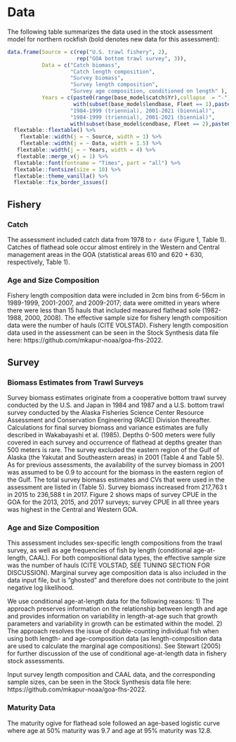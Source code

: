 # Data

The following table summarizes the data used in the stock assessment model for northern rockfish (bold denotes new data for this assessment):

```r

data.frame(Source = c(rep("U.S. trawl fishery", 2),
                      rep("GOA bottom trawl survey", 3)),
           Data = c("Catch biomass",
                    "Catch length composition",
                    "Survey biomass",
                    "Survey length composition", 
                    "Survey age composition, conditioned on length" ),
           Years = c(paste0(range(base_model$catch$Yr),collapse  = "-"),
                     with(subset(base_model$lendbase, Fleet == 1),paste0(unique(Yr), collapse = ", ")),
                    "1984-1999 (triennial), 2001-2021 (biennial)",
                    "1984-1999 (triennial), 2001-2021 (biennial)", 
                    with(subset(base_model$condbase, Fleet == 2),paste0(unique(Yr), collapse = ", "))))  %>% 
  flextable::flextable() %>% 
    flextable::width(j = ~ Source, width = 1) %>% 
    flextable::width(j = ~ Data, width = 1.5) %>% 
   flextable::width(j = ~ Years, width = 4) %>% 
   flextable::merge_v(j = 1) %>% 
  flextable::font(fontname = "Times", part = "all") %>% 
  flextable::fontsize(size = 10) %>% 
  flextable::theme_vanilla() %>% 
  flextable::fix_border_issues() 

```

## Fishery

### Catch

The assessment included catch data from 1978 to `r date` (Figure 1, Table 1). Catches of flathead sole occur almost entirely in the Western and Central management areas in the GOA (statistical areas 610 and 620 + 630, respectively, Table 1).

### Age and Size Composition

Fishery length composition data were included in 2cm bins from 6-56cm in 1989-1999, 2001-2007, and 2009-2017; data were omitted in years where there were less than 15 hauls that included measured flathead sole (1982-1988, 2000, 2008). The effective sample size for fishery length composition data were the number of hauls (CITE VOLSTAD). Fishery length composition data used in the assessment can be seen in the Stock Synthesis data file here: https://github.com/mkapur-noaa/goa-fhs-2022.

## Survey

### Biomass Estimates from Trawl Surveys

Survey biomass estimates originate from a cooperative bottom trawl survey conducted by the U.S. and Japan in 1984 and 1987 and a U.S. bottom trawl survey conducted by the Alaska Fisheries Science Center Resource Assessment and Conservation Engineering (RACE) Division thereafter. Calculations for final survey biomass and variance estimates are fully described in Wakabayashi et al. (1985). Depths 0-500 meters were fully covered in each survey and occurrence of flathead at depths greater than 500 meters is rare. The survey excluded the eastern region of the Gulf of Alaska (the Yakutat and Southeastern areas) in 2001 (Table 4 and Table 5). As for previous assessments, the availability of the survey biomass in 2001 was assumed to be 0.9 to account for the biomass in the eastern region of the Gulf. The total survey biomass estimates and CVs that were used in the assessment are listed in (Table 5).  Survey biomass increased from 217,763 t in 2015 to 236,588 t in 2017.
Figure 2 shows maps of survey CPUE in the GOA for the 2013, 2015, and 2017 surveys; survey CPUE in all three years was highest in the Central and Western GOA.


### Age and Size Composition 
This assessment includes sex-specific length compositions from the trawl survey, as well as age frequencies of fish by length (conditional age-at-length, CAAL). For both compositional data types, the effective sample size was the number of hauls (CITE VOLSTAD, SEE TUNING SECTION FOR DISCUSSION).
Marginal survey age composition data is also included in the data input file, but is "ghosted" and therefore does not contribute to the joint negative log likelihood. 

We use conditional age-at-length data for the following reasons: 1) The approach preserves information on the relationship between length and age and provides information on variability in length-at-age such that growth parameters and variability in growth can be estimated within the model. 2) The approach resolves the issue of double-counting individual fish when using both length- and age-composition data (as length-composition data are used to calculate the marginal age compositions). See Stewart (2005) for further discussion of the use of conditional age-at-length data in fishery stock assessments.  

Input survey length composition and CAAL data, and the corresponding sample sizes, can be seen in the Stock Synthesis data file here: https://github.com/mkapur-noaa/goa-fhs-2022.


### Maturity Data
The maturity ogive for flathead sole followed an age-based logistic curve where age at 50% maturity was 9.7 and age at 95% maturity was 12.8. 


